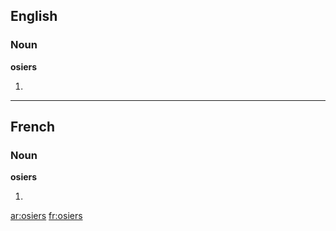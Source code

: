 ==English==

===Noun===
'''osiers'''

# {{plural of|[[osier]]}}

----

==French==

===Noun===
'''osiers''' {{m|p}}

# {{plural of|[[osier#French|osier]]|lang=fr}}

[[ar:osiers]]
[[fr:osiers]]